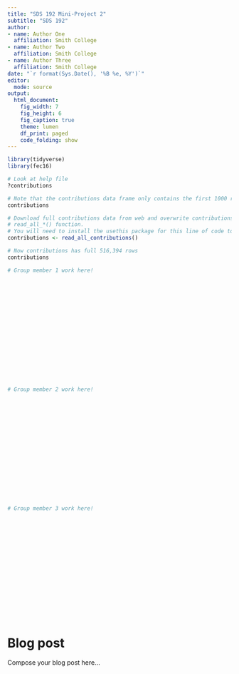 ```yaml
---
title: "SDS 192 Mini-Project 2"
subtitle: "SDS 192"
author: 
- name: Author One
  affiliation: Smith College
- name: Author Two
  affiliation: Smith College
- name: Author Three
  affiliation: Smith College
date: "`r format(Sys.Date(), '%B %e, %Y')`"
editor: 
  mode: source
output: 
  html_document:
    fig_width: 7
    fig_height: 6
    fig_caption: true
    theme: lumen
    df_print: paged
    code_folding: show
---
```


```r
library(tidyverse)
library(fec16)
```

```r
# Look at help file
?contributions

# Note that the contributions data frame only contains the first 1000 rows:
contributions

# Download full contributions data from web and overwrite contributions using:
# read_all_*() function.
# You will need to install the usethis package for this line of code to work
contributions <- read_all_contributions()

# Now contributions has full 516,394 rows
contributions
```

```r
# Group member 1 work here!



















```

```r
# Group member 2 work here!



















```

```r
# Group member 3 work here!



















```

# Blog post

Compose your blog post here...



